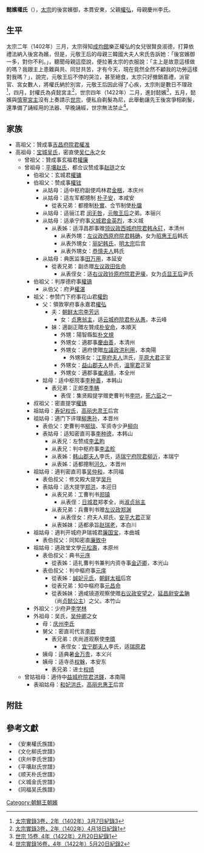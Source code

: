 '''懿嬪權氏'''（{{bd|？年||？年|}}），[[朝鮮太宗|太宗]]的後宮嬪御，本貫安東，父親[[權弘|權弘]]，母親慶州李氏。

== 生平 ==
太宗二年（1402年）三月，太宗得知[[成均館|成均館]]樂正權弘的女兒很賢良淑德，打算依禮法納入後宮為嬪，但是，元敬王后的母親三韓國大夫人宋氏告訴她：「後宮嬪御一多，對你不利。」，聽聞母親這麼說，便拉著太宗的衣服說：「主上是故意這樣做的嗎？我跟主上患難與共、同甘共苦，才有今天，現在竟然全然不顧我的功勞這樣對我嗎？」，說完，元敬王后不停的哭泣，甚至絕食，太宗只好撤銷嘉禮，派宦官、宮女數人，將權氏納於別宮，元敬王后因此得了心疾，太宗則是數日不理政<ref>[http://sillok.history.go.kr/inspection/insp_king.jsp?id=wca_10203007_003&tabid=w 太宗實錄3卷，2年（1402年）3月7日紀錄3]</ref>，四月，封權氏為貞懿宮主<ref>[http://sillok.history.go.kr/inspection/insp_king.jsp?id=wca_10204018_001&tabid=w 太宗實錄3卷，2年（1402年）4月18日紀錄1]</ref>，世宗四年（1422年）二月，進封懿嬪<ref>[http://sillok.history.go.kr/inspection/insp_king.jsp?id=wda_10402020_001&tabid=w 世宗 15卷, 4年（1422年）2月20日紀錄1]</ref>，五月，懿嬪與[[信嬪辛氏|慎寧宮主]]沒有上奏請示[[朝鮮世宗|世宗]]，便私自剃髮為尼，此舉動讓先王後宮爭相剃髮，還準備了誦經用的法器、早晚誦經，世宗無法禁止<ref>[http://sillok.history.go.kr/inspection/insp_king.jsp?id=wda_10405020_002&tabid=w 世宗實錄16卷，4年（1422年）5月20日紀錄2]</ref>。

== 家族 ==
*高祖父：贊成事[[吉昌府院君|吉昌府院君]][[權准|權准]]
*高祖母：[[宝城吴氏|宝城吴氏]]，密直使[[吴仁永|吴仁永]]之女
**曾祖父：贊成事玄福君[[權廉|權廉]]
**曾祖母：[[平壤赵氏|平壤赵氏]]，都佥议赞成事[[赵琏|赵琏]]之女
***伯祖父：玄城君[[權镛|權镛]]
***伯祖父：赞成事[[權铉|權铉]]
****从姑母：适中枢府副使鸡林君[[金稇|金稇]]，本庆州
****从姑母：适左军都摠制 [[朴子安|朴子安]]，本咸安
*****從表兄弟：都摠制[[朴實|朴實]]、佥节制使[[朴牖|朴牖]]
****从姑母：适骊江君 [[闵无咎|闵无咎]]，[[元敬王后|元敬王后]]之弟。本骊兴
****从姑母：适承宁府事[[义城君|义城君]][[金英烈|金英烈]]，本义城
*****从表姊：适淳昌郡事赠[[领议政|领议政]][[西城府院君|西城府院君]][[韩永矴|韩永矴]]，本清州
******从表外甥：[[左议政|左议政]][[西原府院君|西原府院君]][[韩确|韩确]]，女为[[昭惠王后|昭惠王后]]韩氏
******从表外甥女：[[丽妃韩氏|丽妃韩氏]]，[[明太宗|明太宗]]后宫
******从表外甥女：[[恭慎夫人|恭慎夫人]]韩氏
****从姑母：典医监事[[田万用|田万用]]，本延安
*****從表兄弟：副丞赠[[左议政|左议政]][[田佐命|田佐命]]
******从表侄女：适[[右议政|右议政]][[铃原府院君|铃原府院君]][[尹壕|尹壕]]，女为[[贞显王后|贞显王后]]尹氏
***伯祖父：判厚德府事[[權镐|權镐]]
****从伯父：府尹[[權湛|權湛]]
***祖父：参赞门下府事花山君[[權鈞|權鈞]]
****父：領敦寧府事永嘉君[[權弘|權弘]]
*****夫：[[朝鲜太宗|朝鲜太宗]][[朝鲜太宗|李芳远]]
******女：[[贞惠翁主|贞惠翁主]]，适[[云城府院君|云城府院君]][[朴从愚|朴从愚]]，本云峰
*****妹：適副正贈左贊成[[朴安命|朴安命]]，本順天
******外甥：陽智縣監[[朴文規|朴文規]]
******外甥女：適郡事[[慶由善|慶由善]]，本清州
******外甥女：適府使贈[[左議政|左議政]][[洪利用|洪利用]]，本南陽
*******外甥孫女：[[江寧府夫人|江寧府夫人]]洪氏，[[平原大君|平原大君]]正室
******外甥女：[[益山郡夫人|益山郡夫人]]朴氏，[[溫寧君|溫寧君]]正室
******外甥女：適郡事[[崔承靖|崔承靖]]，本全州
****姑母：适中枢院事[[李种善|李种善]]，本韩山
*****表兄弟：正郎[[李季畴|李季畴]]
******表侄：集贤殿提学赠吏曹判书[[李垲|李垲]]，[[死六臣|死六臣]]之一
***叔祖父：密直提学[[權铸|權铸]]
***祖姑母：[[寿妃权氏|寿妃权氏]]，[[高丽忠肃王|高丽忠肃王]]后宫
***祖姑母：適门下评理[[柳惠孙|柳惠孙]]，本晋州
****表伯父：吏曹判书[[柳琰|柳琰]]、军资寺少尹[[柳向|柳向]]
****表姑母：适知密直司事[[李种德|李种德]]，本韩山
*****从表兄：左赞成[[李孟畇|李孟畇]]
*****从表兄：判中枢府事[[李孟畛|李孟畛]]
*****从表姊：[[韩山郡夫人|韩山郡夫人]]李氏，适[[瑞宁府院君|瑞宁府院君]][[柳沂|柳沂]]，本瑞宁
*****从表姊：适都摠制[[河久|河久]]，本晋州
***祖姑母：適判密直司事[[吴仲和|吴仲和]]，本同福
****表伯叔父：修文殿大提学[[吴升|吴升]]
****表姑母：适大提学[[郑洪|郑洪]]，本迎日
*****从表兄弟：工曹判书[[郑镇|郑镇]]
******从表侄：[[日城君|日城君]]郑孝全，尚[[淑贞翁主|淑贞翁主]]
*****从表兄弟：兵曹判书赠[[左议政|左议政]][[郑渊|郑渊]]
******从表侄女：府夫人郑氏，[[安平大君|安平大君]]正室
*****从表姊妹：适都承旨[[赵瑞老|赵瑞老]]，本白川
***祖姑母：適判开城府尹瑞城君[[廉国宝|廉国宝]]，本曲城
****表伯叔父：同知密直[[廉致中|廉致中]]
***祖姑母：適政堂文學[[元松壽|元松壽]]，本原州
****表伯叔父：典书[[元序|元序]]
*****從表姊：适礼曹判书兼判内资寺事[[金迈卿|金迈卿]]，本光山
****表伯叔父：判中樞府事[[元庠|元庠]]
*****從表姊：[[誠妃元氏|誠妃元氏]]，[[朝鲜太祖|朝鲜太祖]]后宫
*****從表兄弟：知中樞府事[[元昌命|元昌命]]
*****從表姊妹：適咸镜道观察使赠[[右议政|右议政]][[安望之|安望之]]，[[延昌尉|延昌尉]][[安孟聃|安孟聃]]（尚[[贞懿公主|贞懿公主]]）之父。本竹山
***外祖父：少府尹[[李学林|李学林]]
***外祖母：吴氏，[[吴仲卿|吴仲卿]]之女
****母：[[庆州李氏|庆州李氏]]
****舅父：密直司代言[[李担|李担]]
*****表兄弟：庆尚道观察使[[李暿|李暿]]
******表侄女：[[宜宁郡夫人|宜宁郡夫人]]李氏，适[[瑞原君|瑞原君]]
****姨母：适典暑[[金万贵|金万贵]]，本义兴
****姨母：适寺丞[[权榦|权榦]]，本安东
*****表兄弟：进士[[权绩|权绩]]
**曾姑祖母：適侍中[[益城府院君|益城府院君]][[洪鐸|洪鐸]]，本南陽
***表祖姑母：[[和妃洪氏|和妃洪氏]]，[[高丽忠惠王|高丽忠惠王]]后宫

== 附註 ==
{{Reflist|2}}

== 參考文獻 ==
*《安東權氏族譜》
*《文化柳氏世譜》
*《庆州李氏世譜》
*《平壤赵氏世譜》
*《顺天朴氏世譜》
*《义城金氏世譜》
*《同福吴氏族譜》

{{Authority control}}
{{DEFAULTSORT:}}
[[Category:朝鮮王朝嬪|Category:朝鮮王朝嬪]]